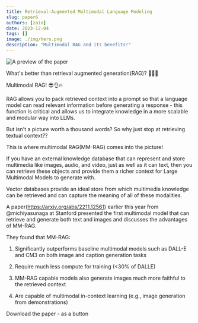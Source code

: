 ```yaml
---
title: Retrieval-Augmented Multimodal Language Modeling
slug: paper6
authors: [zain]
date: 2023-12-04
tags: []
image: ./img/hero.png
description: "Multimodal RAG and its benefits!"
---
```

![A preview of the paper](./img/hero.png)

<!-- truncate -->


What's better than retrieval augmented generation(RAG)? 🥁🥁🥁 

Multimodal RAG! 😎👌🔥

RAG allows you to pack retrieved context into a prompt so that a language model can read relevant information before generating a response - this function is critical and allows us to integrate knowledge in a more scalable and modular way into LLMs. 

But isn't a picture worth a thousand words? So why just stop at retrieving textual context??

This is where multimodal RAG(MM-RAG) comes into the picture!

If you have an external knowledge database that can represent and store multimedia like images, audio, and video, just as well as it can text, then you can retrieve these objects and provide them a richer context for Large Multimodal Models to generate with. 

Vector databases provide an ideal store from which multimedia knowledge can be retrieved and can capture the meaning of all of these modalities. 

A paper(https://arxiv.org/abs/2211.12561) earlier this year from @michiyasunaga at Stanford presented the first multimodal model that can retrieve and generate both text and images and discusses the advantages of MM-RAG.

They found that MM-RAG:

1. Significantly outperforms baseline multimodal models such as DALL-E and CM3 on both image and caption generation tasks

2. Require much less compute for training (<30% of DALLE)

3. MM-RAG capable models also generate images much more faithful to the retrieved context

4. Are capable of multimodal in-context learning (e.g., image generation from demonstrations)

<p>
  <DownloadButton link={require('./download/2211.12561.pdf').default}>Download the paper - as a button</DownloadButton>
</p>

<!-- We could create a specific template for Paper Review's -->

<WhatNext />
